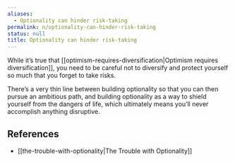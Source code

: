 ```yaml
---
aliases:
  - Optionality can hinder risk-taking
permalink: n/optionality-can-hinder-risk-taking
status: null
title: Optionality can hinder risk-taking
---
```

While it’s true that [[optimism-requires-diversification|Optimism requires diversification]], you need to be careful not to diversify and protect yourself so much that you forget to take risks.

There’s a very thin line between building optionality so that you can then pursue an ambitious path, and building optionality as a way to shield yourself from the dangers of life, which ultimately means you’ll never accomplish anything disruptive.

## References

- [[the-trouble-with-optionality|The Trouble with Optionality]]
